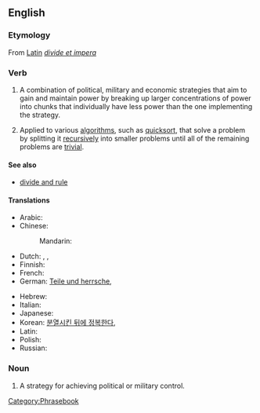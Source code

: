 ==English==

===Etymology===
From [[w:Latin|Latin]] ''[[divide et impera]]''

===Verb===
{{infl|en|verb|head=to [[divide]] [[and]] [[conquer]]}}

# A combination of political, military and economic strategies that aim to gain and maintain power by breaking up larger concentrations of power into chunks that individually have less power than the one implementing the strategy.
# {{computing}} Applied to various [[algorithm]]s, such as [[quicksort]], that solve a problem by splitting it [[recursive]]ly into smaller problems until all of the remaining problems are [[trivial]].

====See also====
* [[divide and rule]]

====Translations====
{{trans-top|Divide and conquer}}
* Arabic: {{t|ar|فرق تسد|sc=Arab}}
* Chinese:
*: Mandarin: {{t|zh|分而治之|tr=fēn'érzhìzhī|sc=Hani}}
* Dutch: {{t-|nl|divide et impera}}, {{t-|nl|deel en heers}}, {{t-|nl|verdeel en heers}}
* Finnish: {{t-|fi|hajota ja hallitse}}
* French: {{t|fr|diviser pour mieux regner}}
* German: [[Teile und herrsche]],  {{t|de|teile und herrsche}}
{{trans-mid}}
* Hebrew: {{t|he|הפרד ומשול|sc=Hebr}}
* Italian: {{t|it|dividi e domina}}
* Japanese: {{t|ja|分割統治|tr=ぶんかつとうち, bunkatsu-tōchi|sc=Jpan}}
* Korean: [[분열시킨 뒤에 정복한다]],  {{t|ko|분열시킨 뒤에 정복한다|sc=Kore}}
* Latin: {{t|la|divide et impera}}
* Polish: {{t|pl|dziel i rządź}}
* Russian: {{t|ru|разделяй и властвуй|tr=razdeljáj i vlástvuj|sc=Cyrl}}
{{trans-bottom}}

===Noun===
{{en-noun|sg=[[divide]] [[and]] [[conquer]]|[[singulare tantum|this singular form only]]}}

# A strategy for achieving political or military control.

[[Category:Phrasebook]]